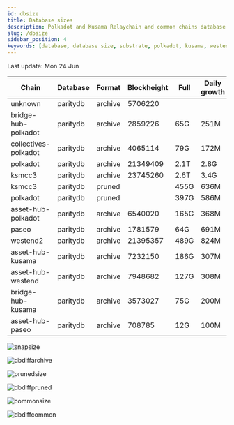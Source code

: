 ```yaml
---
id: dbsize
title: Database sizes
description: Polkadot and Kusama Relaychain and common chains database sizes
slug: /dbsize
sidebar_position: 4
keywords: [database, database size, substrate, polkadot, kusama, westend]
---
```



Last update: Mon 24 Jun

| Chain    | Database   | Format | Blockheight | Full         | Daily growth |
| ------------------------| ----------- | -------- | ------- | ---------- | ----- | 
| unknown | paritydb | archive | 5706220 |  |  |
| bridge-hub-polkadot | paritydb | archive | 2859226 | 65G | 251M |
| collectives-polkadot | paritydb | archive | 4065114 | 79G | 172M |
| polkadot | paritydb | archive | 21349409 | 2.1T | 2.8G |
| ksmcc3 | paritydb | archive | 23745260 | 2.6T | 3.4G |
| ksmcc3 | paritydb | pruned |  | 455G | 636M |
| polkadot | paritydb | pruned |  | 397G | 586M |
| asset-hub-polkadot | paritydb | archive | 6540020 | 165G | 368M |
| paseo | paritydb | archive | 1781579 | 64G | 691M |
| westend2 | paritydb | archive | 21395357 | 489G | 824M |
| asset-hub-kusama | paritydb | archive | 7232150 | 186G | 307M |
| asset-hub-westend | paritydb | archive | 7948682 | 127G | 308M |
| bridge-hub-kusama | paritydb | archive | 3573027 | 75G | 200M |
| asset-hub-paseo | paritydb | archive | 708785 | 12G | 100M |

![snapsize](/img/archivesize.png)

![dbdiffarchive](/img/dbdiffrelay.png)

![prunedsize](/img/prunedsize.png)

![dbdiffpruned](/img/dbdiffpruned.png)

![commonsize](/img/commonsize.png)

![dbdiffcommon](/img/dbdiffcommon.png)
